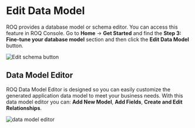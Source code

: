 
# Edit Data Model

ROQ provides a database model or schema editor. You can access this feature in ROQ Console. Go to **Home** → **Get Started** and find the **Step 3: Fine-tune your database model** section and then click the **Edit Data Model** button.

![Edit schema button](/edit-schema-link.png)

## Data Model Editor

ROQ Data Model Editor is designed so you can easily customize the generated application data model to meet your business needs. With this data model editor you can: **Add New Model**, **Add Fields**, **Create and Edit Relationships**.

![data model editor](/edit-schema-editor.png)




